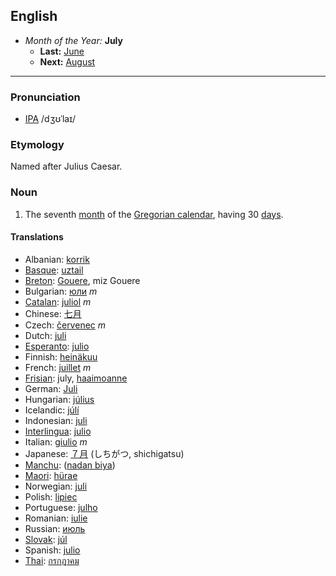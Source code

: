 ==English==
*''Month of the Year:'' '''July'''
**'''Last:''' [[June]]
**'''Next:''' [[August]]
----

===Pronunciation===
*[[w:IPA|IPA]] /dʒʊˈlaɪ/

===Etymology===
Named after Julius Caesar.

===Noun===
#The seventh [[month]] of the [[Gregorian calendar]], having 30 [[day]]s.

====Translations====
*Albanian: [[korrik]]
*[[Basque]]: [[uztail]]
*[[Breton]]: [[Gouere]], miz Gouere
*Bulgarian: [[юли]] ''m''
*[[Catalan]]: [[juliol]] ''m''
*Chinese: [[七月]]
*Czech: [[červenec]] ''m''
*Dutch: [[juli]]
*[[Esperanto]]: [[julio]]
*Finnish: [[heinäkuu]]
*French: [[juillet]] ''m''
*[[Frisian]]: july, [[haaimoanne]]
*German: [[Juli]]
*Hungarian: [[július]]
*Icelandic: [[júlí]]
*Indonesian: [[juli]]
*[[Interlingua]]: [[julio]]
*Italian: [[giulio]] ''m''
*Japanese: [[７月]] (しちがつ, shichigatsu)
*[[Manchu]]: ([[nadan biya]])
*[[Maori]]: [[hürae]]
*Norwegian: [[juli]]
*Polish: [[lipiec]]
*Portuguese: [[julho]]
*Romanian: [[iulie]]
*Russian: [[июль]]
*[[Slovak]]: [[júl]]
*Spanish: [[julio]]
*[[Thai]]: [[กรกฎาคม]]